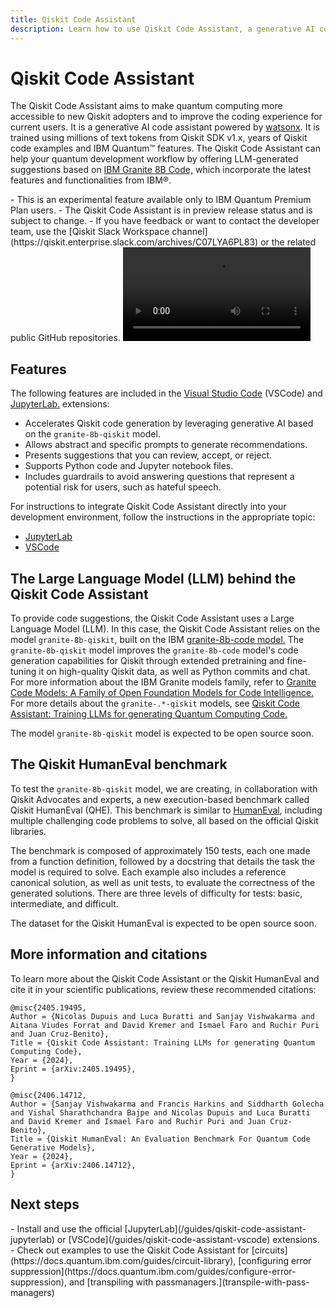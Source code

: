 ```yaml
---
title: Qiskit Code Assistant
description: Learn how to use Qiskit Code Assistant, a generative AI code assistant.
---
```


# Qiskit Code Assistant

The Qiskit Code Assistant aims to make quantum computing more accessible to new Qiskit adopters and to improve the coding experience for current users. It is a generative AI code assistant powered by [watsonx](https://www.ibm.com/products/watsonx-ai). It is trained using millions of text tokens from Qiskit SDK v1.x, years of Qiskit code examples and IBM Quantum&trade; features. The Qiskit Code Assistant can help your quantum development workflow by offering LLM-generated suggestions based on [IBM Granite 8B Code,](https://www.ibm.com/products/watsonx-ai/foundation-models) which incorporate the latest features and functionalities from IBM&reg;.

<Admonition type="note" title="Notes">
    - This is an experimental feature available only to IBM Quantum Premium Plan users.
    - The Qiskit Code Assistant is in preview release status and is subject to change.
    - If you have feedback or want to contact the developer team, use the [Qiskit Slack Workspace channel](https://qiskit.enterprise.slack.com/archives/C07LYA6PL83) or the related public GitHub repositories.
</Admonition>

<video title="A user uses the Qiskit Code Assistant in JupyterLab. The user has a comment in the code to get the available backends for their account in IBM Quantum. The Qiskit Code Assistant gives a code suggestion to get the available backends. The user executes the code, gets the available backends in IBM Quantum Platform for the current account. The user ask to the Qiskit Code Assistant to generate the code to get the T1, T2 and other properties for the qubit 1 in the device ibm_brisbane. The assistant gives a code suggestion. The user runs the suggested code and gets the desired output." className="max-w-auto h-auto" controls>
  <source src="/videos/guides/qiskit-code-assistant/demo-JupyterLab-t1t2-granite-8b-qiskit-short.mp4" type="video/mp4"></source>
</video>

## Features

The following features are included in the [Visual Studio Code](https://code.visualstudio.com/) (VSCode) and [JupyterLab.](https://jupyterlab.readthedocs.io/en/latest/) extensions:

* Accelerates Qiskit code generation by leveraging generative AI based on the `granite-8b-qiskit` model.
* Allows abstract and specific prompts to generate recommendations.
* Presents suggestions that you can review, accept, or reject.
* Supports Python code and Jupyter notebook files.
* Includes guardrails to avoid answering questions that represent a potential risk for users, such as hateful speech.

For instructions to integrate Qiskit Code Assistant directly into your development environment, follow the instructions in the appropriate topic:
- [JupyterLab](/guides/qiskit-code-assistant-jupyterlab)
- [VSCode](/guides/qiskit-code-assistant-vscode)

## The Large Language Model (LLM) behind the Qiskit Code Assistant

To provide code suggestions, the Qiskit Code Assistant uses a Large Language Model (LLM). In this case, the Qiskit Code Assistant relies on the model `granite-8b-qiskit`, built on the IBM [granite-8b-code model.](https://github.com/ibm-granite/granite-code-models) The `granite-8b-qiskit` model improves the `granite-8b-code` model's code generation capabilities for Qiskit through extended pretraining and fine-tuning it on high-quality Qiskit data, as well as Python commits and chat. For more information about the IBM Granite models family, refer to [Granite Code Models: A Family of Open Foundation Models for Code Intelligence.](https://arxiv.org/abs/2405.04324) For more details about the `granite-.*-qiskit` models, see [Qiskit Code Assistant: Training LLMs for generating Quantum Computing Code.](https://arxiv.org/abs/2405.19495)

The model `granite-8b-qiskit` model is expected to be open source soon.

## The Qiskit HumanEval benchmark

To test the `granite-8b-qiskit` model, we are creating, in collaboration with Qiskit Advocates and experts, a new execution-based benchmark called Qiskit HumanEval (QHE). This benchmark is similar to [HumanEval](https://arxiv.org/abs/2107.03374), including multiple challenging code problems to solve, all based on the official Qiskit libraries.

The benchmark is composed of approximately 150 tests, each one made from a function definition, followed by a docstring that details the task the model is required to solve. Each example also includes a reference canonical solution, as well as unit tests, to evaluate the correctness of the generated solutions. There are three levels of difficulty for tests: basic, intermediate, and difficult.


The dataset for the Qiskit HumanEval is expected to be open source soon.


## More information and citations

To learn more about the Qiskit Code Assistant or the Qiskit HumanEval and cite it in your scientific publications, review these recommended citations:

```
@misc{2405.19495,
Author = {Nicolas Dupuis and Luca Buratti and Sanjay Vishwakarma and Aitana Viudes Forrat and David Kremer and Ismael Faro and Ruchir Puri and Juan Cruz-Benito},
Title = {Qiskit Code Assistant: Training LLMs for generating Quantum Computing Code},
Year = {2024},
Eprint = {arXiv:2405.19495},
}
```

```
@misc{2406.14712,
Author = {Sanjay Vishwakarma and Francis Harkins and Siddharth Golecha and Vishal Sharathchandra Bajpe and Nicolas Dupuis and Luca Buratti and David Kremer and Ismael Faro and Ruchir Puri and Juan Cruz-Benito},
Title = {Qiskit HumanEval: An Evaluation Benchmark For Quantum Code Generative Models},
Year = {2024},
Eprint = {arXiv:2406.14712},
}
```

## Next steps

<Admonition type="tip" title="Recommendations">
  - Install and use the official [JupyterLab](/guides/qiskit-code-assistant-jupyterlab) or [VSCode](/guides/qiskit-code-assistant-vscode) extensions.
  - Check out examples to use the Qiskit Code Assistant for [circuits](https://docs.quantum.ibm.com/guides/circuit-library), [configuring error suppression](https://docs.quantum.ibm.com/guides/configure-error-suppression), and [transpiling with passmanagers.](transpile-with-pass-managers)
</Admonition>

